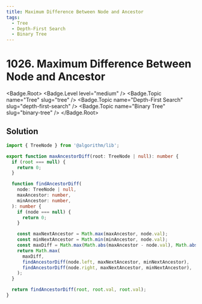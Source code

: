 ```yaml
---
title: Maximum Difference Between Node and Ancestor
tags:
  - Tree
  - Depth-First Search
  - Binary Tree
---
```


# 1026. Maximum Difference Between Node and Ancestor

<Badge.Root>
  <Badge.Level level="medium" />
  <Badge.Topic name="Tree" slug="tree" />
  <Badge.Topic name="Depth-First Search" slug="depth-first-search" />
  <Badge.Topic name="Binary Tree" slug="binary-tree" />
</Badge.Root>

## Solution

```typescript filename="solution.ts" copy
import { TreeNode } from '@algorithm/lib';

export function maxAncestorDiff(root: TreeNode | null): number {
  if (root === null) {
    return 0;
  }

  function findAncestorDiff(
    node: TreeNode | null,
    maxAncestor: number,
    minAncestor: number,
  ): number {
    if (node === null) {
      return 0;
    }

    const maxNextAncestor = Math.max(maxAncestor, node.val);
    const minNextAncestor = Math.min(minAncestor, node.val);
    const maxDiff = Math.max(Math.abs(maxAncestor - node.val), Math.abs(minAncestor - node.val));
    return Math.max(
      maxDiff,
      findAncestorDiff(node.left, maxNextAncestor, minNextAncestor),
      findAncestorDiff(node.right, maxNextAncestor, minNextAncestor),
    );
  }

  return findAncestorDiff(root, root.val, root.val);
}
```

<ProblemLink
  codingSite="leetcode"
  href="https://leetcode.com/problems/maximum-difference-between-node-and-ancestor/"
  title="Maximum Difference Between Node and Ancestor"
/>
